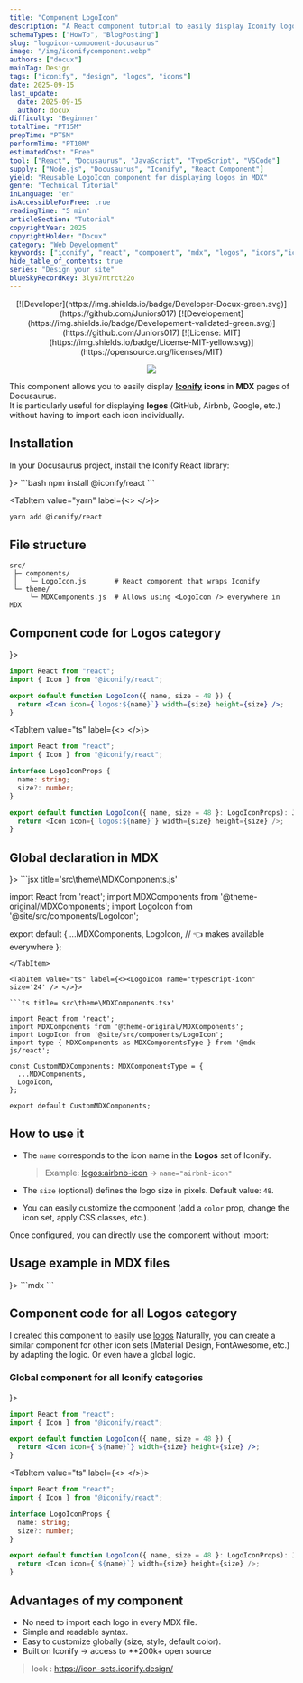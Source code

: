 ```yaml
---
title: "Component LogoIcon"
description: "A React component tutorial to easily display Iconify logos in Docusaurus MDX pages without individual imports."
schemaTypes: ["HowTo", "BlogPosting"]
slug: "logoicon-component-docusaurus"
image: "/img/iconifycomponent.webp"
authors: ["docux"]
mainTag: Design
tags: ["iconify", "design", "logos", "icons"]
date: 2025-09-15
last_update:
  date: 2025-09-15
  author: docux
difficulty: "Beginner"
totalTime: "PT15M"
prepTime: "PT5M"
performTime: "PT10M"
estimatedCost: "Free"
tool: ["React", "Docusaurus", "JavaScript", "TypeScript", "VSCode"]
supply: ["Node.js", "Docusaurus", "Iconify", "React Component"]
yield: "Reusable LogoIcon component for displaying logos in MDX"
genre: "Technical Tutorial"
inLanguage: "en"
isAccessibleForFree: true
readingTime: "5 min"
articleSection: "Tutorial"
copyrightYear: 2025
copyrightHolder: "Docux"
category: "Web Development"
keywords: ["iconify", "react", "component", "mdx", "logos", "icons","iconify"]
hide_table_of_contents: true
series: "Design your site"
blueSkyRecordKey: 3lyu7ntrct22o
---
```

<center>
<div>
[![Developer](https://img.shields.io/badge/Developer-Docux-green.svg)](https://github.com/Juniors017)
[![Developement](https://img.shields.io/badge/Developement-validated-green.svg)](https://github.com/Juniors017)
[![License: MIT](https://img.shields.io/badge/License-MIT-yellow.svg)](https://opensource.org/licenses/MIT)

![](/img/iconifycomponent.webp)
</div>
</center>


This component allows you to easily display **[Iconify](https://icon-sets.iconify.design/) icons** in **MDX** pages of Docusaurus.  
It is particularly useful for displaying **logos** (GitHub, Airbnb, Google, etc.) without having to import each icon individually.
<!--truncate--> 


## Installation

In your Docusaurus project, install the Iconify React library:

<Tabs>
<TabItem value="npm" label={<><LogoIcon name="npm" size='32' /> </>}>
```bash
npm install @iconify/react
```
</TabItem>

<TabItem value="yarn" label={<><LogoIcon name="yarn" size='32' /> </>}>

```bash
yarn add @iconify/react
```
</TabItem>
</Tabs>



##  File structure

```
src/
 ├─ components/
 │   └─ LogoIcon.js       # React component that wraps Iconify
 └─ theme/
     └─ MDXComponents.js  # Allows using <LogoIcon /> everywhere in MDX
```


## Component code for Logos category

<Tabs>
<TabItem value="js" label={<><LogoIcon name="javascript" size='24' /> </>}>

```jsx title='src\components\LogoIcon.js'
import React from "react";
import { Icon } from "@iconify/react";

export default function LogoIcon({ name, size = 48 }) {
  return <Icon icon={`logos:${name}`} width={size} height={size} />;
}
```
</TabItem>

<TabItem value="ts" label={<><LogoIcon name="typescript-icon" size='24' /> </>}>

```ts title='src\components\LogoIcon.tsx'
import React from "react";
import { Icon } from "@iconify/react";

interface LogoIconProps {
  name: string;
  size?: number;
}

export default function LogoIcon({ name, size = 48 }: LogoIconProps): JSX.Element {
  return <Icon icon={`logos:${name}`} width={size} height={size} />;
}
```
</TabItem>
</Tabs>

##  Global declaration in MDX

<Tabs>
<TabItem value="js" label={<><LogoIcon name="javascript" size='24' /> </>}>
```jsx title='src\theme\MDXComponents.js'

import React from 'react';
import MDXComponents from '@theme-original/MDXComponents';
import LogoIcon from '@site/src/components/LogoIcon';

export default {
  ...MDXComponents,
  LogoIcon, // 👈 makes <LogoIcon /> available everywhere
};


```
</TabItem>

<TabItem value="ts" label={<><LogoIcon name="typescript-icon" size='24' /> </>}>

```ts title='src\theme\MDXComponents.tsx'

import React from 'react';
import MDXComponents from '@theme-original/MDXComponents';
import LogoIcon from '@site/src/components/LogoIcon';
import type { MDXComponents as MDXComponentsType } from '@mdx-js/react';

const CustomMDXComponents: MDXComponentsType = {
  ...MDXComponents,
  LogoIcon,
};

export default CustomMDXComponents;
```
</TabItem>
</Tabs>


##  How to use it

* The `name` corresponds to the icon name in the **Logos** set of Iconify.
  > Example: [logos:airbnb-icon](https://icon-sets.iconify.design/logos/airbnb-icon/) → `name="airbnb-icon"`

* The `size` (optional) defines the logo size in pixels.
  Default value: `48`.

* You can easily customize the component (add a `color` prop, change the icon set, apply CSS classes, etc.).

Once configured, you can directly use the component without import:


## Usage example in MDX files
<Tabs>
<TabItem value="js" label={<><LogoIcon name="mdx" size='48' /> </>}>
```mdx
<LogoIcon name="docusaurus" size='256' />

<LogoIcon name="react" size='124' /> 

<LogoIcon name="airbnb-icon" size='64' />

<LogoIcon name="github-icon" />

<LogoIcon name="gitlab" size='32' />
```
<LogoIcon name="docusaurus" size='256' />

<LogoIcon name="react" size='124' /> 

<LogoIcon name="airbnb-icon" size='64' />

<LogoIcon name="github-icon" />

<LogoIcon name="gitlab" size='32' />
</TabItem>
</Tabs>



## Component code for all Logos category


I created this component to easily use [logos](https://icon-sets.iconify.design/logos/?category=Logos)
Naturally, you can create a similar component for other icon sets (Material Design, FontAwesome, etc.) by adapting the logic.
Or even have a global logic.

### Global component for all Iconify categories

<Tabs>
<TabItem value="js" label={<><LogoIcon name="javascript" size='24' /> </>}>

```jsx title='src\components\LogoIcon.js'
import React from "react";
import { Icon } from "@iconify/react";

export default function LogoIcon({ name, size = 48 }) {
  return <Icon icon={`${name}`} width={size} height={size} />;
}
```
</TabItem>

<TabItem value="ts" label={<><LogoIcon name="typescript-icon" size='24' /> </>}>

```ts title='src\components\LogoIcon.tsx'
import React from "react";
import { Icon } from "@iconify/react";

interface LogoIconProps {
  name: string;
  size?: number;
}

export default function LogoIcon({ name, size = 48 }: LogoIconProps): JSX.Element {
  return <Icon icon={`${name}`} width={size} height={size} />;
}
```
</TabItem>
</Tabs>

## Advantages of my component

* No need to import each logo in every MDX file.
* Simple and readable syntax.
* Easy to customize globally (size, style, default color).
* Built on Iconify → access to **200k+ open source

> look : https://icon-sets.iconify.design/